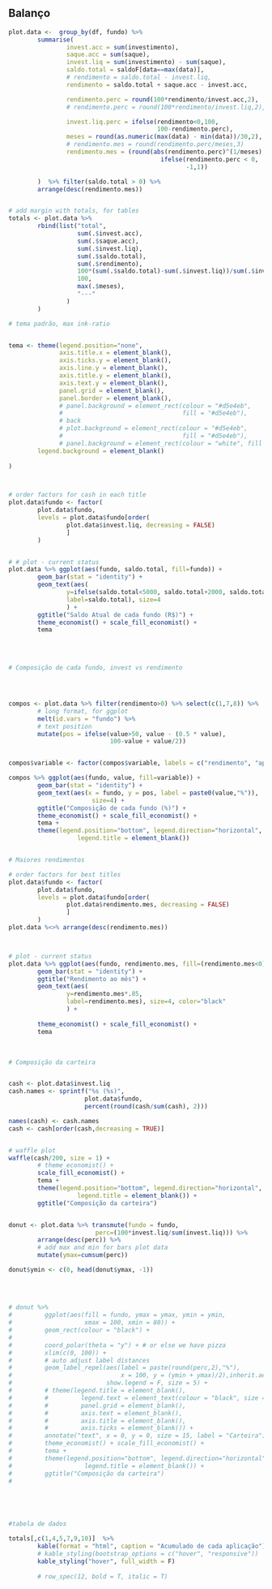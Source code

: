 
## Balanço

```r



plot.data <-  group_by(df, fundo) %>%
        summarise(
                invest.acc = sum(investimento),
                saque.acc = sum(saque),
                invest.liq = sum(investimento) - sum(saque),
                saldo.total = saldoF[data==max(data)],
                # rendimento = saldo.total - invest.liq,
                rendimento = saldo.total + saque.acc - invest.acc,

                rendimento.perc = round(100*rendimento/invest.acc,2),
                # rendimento.perc = round(100*rendimento/invest.liq,2),

                invest.liq.perc = ifelse(rendimento<0,100, 
                                         100-rendimento.perc),
                meses = round(as.numeric(max(data) - min(data))/30,2),
                # rendimento.mes = round(rendimento.perc/meses,3)
                rendimento.mes = (round(abs(rendimento.perc)^(1/meses),3)*
                                          ifelse(rendimento.perc < 0,
                                                 -1,1))

        )  %>% filter(saldo.total > 0) %>% 
        arrange(desc(rendimento.mes))


# add margin with totals, for tables
totals <- plot.data %>%    
        rbind(list("total",
                   sum(.$invest.acc),
                   sum(.$saque.acc),
                   sum(.$invest.liq),
                   sum(.$saldo.total),
                   sum(.$rendimento),
                   100*(sum(.$saldo.total)-sum(.$invest.liq))/sum(.$invest.liq),
                   100,
                   max(.$meses),
                   "---"
                )
        ) 


```

```r


# tema padrão, max ink-ratio


tema <- theme(legend.position="none",
              axis.title.x = element_blank(),
              axis.ticks.y = element_blank(),
              axis.line.y = element_blank(),
              axis.title.y = element_blank(),
              axis.text.y = element_blank(),
              panel.grid = element_blank(),
              panel.border = element_blank(),
              # panel.background = element_rect(colour = "#d5e4eb", 
              #                                 fill = "#d5e4eb"),
              # back
              # plot.background = element_rect(colour = "#d5e4eb", 
              #                                 fill = "#d5e4eb"),
              # panel.background = element_rect(colour = "white", fill = "white"),
        legend.background = element_blank()
                
)



# order factors for cash in each title
plot.data$fundo <- factor(
        plot.data$fundo,
        levels = plot.data$fundo[order(
                plot.data$invest.liq, decreasing = FALSE)
                ]
        )


# # plot - current status
plot.data %>% ggplot(aes(fundo, saldo.total, fill=fundo)) +
        geom_bar(stat = "identity") + 
        geom_text(aes(
                y=ifelse(saldo.total<5000, saldo.total+2000, saldo.total-3000),
                label=saldo.total), size=4
                ) +        
        ggtitle("Saldo Atual de cada fundo (R$)") +
        theme_economist() + scale_fill_economist() +
        tema        
     


```


<br>


```r
# Composição de cada fundo, invest vs rendimento




compos <- plot.data %>% filter(rendimento>0) %>% select(c(1,7,8)) %>%
        # long format, for ggplot
        melt(id.vars = "fundo") %>%
        # text position
        mutate(pos = ifelse(value>50, value - (0.5 * value), 
                            100-value + value/2))


compos$variable <- factor(compos$variable, labels = c("rendimento", "aplicado"))

compos %>% ggplot(aes(fundo, value, fill=variable)) +
        geom_bar(stat = "identity") +
        geom_text(aes(x = fundo, y = pos, label = paste0(value,"%")),
                       size=4) +
        ggtitle("Composição de cada fundo (%)") +
        theme_economist() + scale_fill_economist() +
        tema +
        theme(legend.position="bottom", legend.direction="horizontal",
                   legend.title = element_blank())



```

```r
# Maiores rendimentos

# order factors for best titles
plot.data$fundo <- factor(
        plot.data$fundo,
        levels = plot.data$fundo[order(
                plot.data$rendimento.mes, decreasing = FALSE)
                ]
        )
plot.data %<>% arrange(desc(rendimento.mes))



# plot - current status
plot.data %>% ggplot(aes(fundo, rendimento.mes, fill=(rendimento.mes<0))) +
        geom_bar(stat = "identity") + 
        ggtitle("Rendimento ao mês") +
        geom_text(aes(
                y=rendimento.mes*.85,
                label=rendimento.mes), size=4, color="black"
                ) +
   
        theme_economist() + scale_fill_economist() +
        tema 


```
<br>


```r

# Composição da carteira


cash <- plot.data$invest.liq
cash.names <- sprintf("%s (%s)",
                     plot.data$fundo,
                     percent(round(cash/sum(cash), 2)))

names(cash) <- cash.names
cash <- cash[order(cash,decreasing = TRUE)]


# waffle plot
waffle(cash/200, size = 1) + 
        # theme_economist() + 
        scale_fill_economist() +
        tema +
        theme(legend.position="bottom", legend.direction="horizontal",
                   legend.title = element_blank()) +
        ggtitle("Composição da carteira")



```


```r


donut <- plot.data %>% transmute(fundo = fundo,
                        perc=(100*invest.liq/sum(invest.liq))) %>% 
        arrange(desc(perc)) %>% 
        # add max and min for bars plot data 
        mutate(ymax=cumsum(perc))

donut$ymin <- c(0, head(donut$ymax, -1))
                
                        
                        
                        
# donut %>%
#         ggplot(aes(fill = fundo, ymax = ymax, ymin = ymin, 
#                    xmax = 100, xmin = 80)) +
#         geom_rect(colour = "black") +
#         
#         coord_polar(theta = "y") + # or else we have pizza
#         xlim(c(0, 100)) +
#         # auto adjust label distances
#         geom_label_repel(aes(label = paste(round(perc,2),"%"), 
#                              x = 100, y = (ymin + ymax)/2),inherit.aes = F,
#                          show.legend = F, size = 5) +
#         # theme(legend.title = element_blank(),
#         #         legend.text = element_text(colour = "black", size = 15),
#         #         panel.grid = element_blank(),
#         #         axis.text = element_blank(),
#         #         axis.title = element_blank(),
#         #         axis.ticks = element_blank()) +
#         annotate("text", x = 0, y = 0, size = 15, label = "Carteira") +
#         theme_economist() + scale_fill_economist() +
#         tema +
#         theme(legend.position="bottom", legend.direction="horizontal",
#                    legend.title = element_blank()) +
#         ggtitle("Composição da carteira")
#         






```



```r

#tabela de dados

totals[,c(1,4,5,7,9,10)]  %>% 
        kable(format = "html", caption = "Acumulado de cada aplicação") %>%
        # kable_styling(bootstrap_options = c("hover", "responsive"))
        kable_styling("hover", full_width = F)
         
        # row_spec(12, bold = T, italic = T)
```

